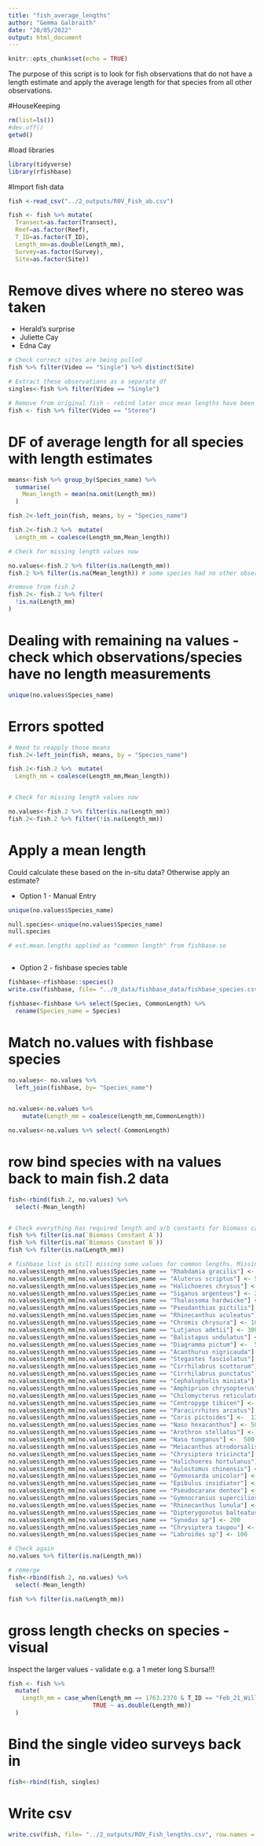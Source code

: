 ```yaml
---
title: "fish_average_lengths"
author: "Gemma Galbraith"
date: "28/05/2022"
output: html_document
---
```


```r
knitr::opts_chunk$set(echo = TRUE)
```

The purpose of this script is to look for fish observations that do not have a length estimate and apply the average length for that species from all other observations.

#HouseKeeping
```R
rm(list=ls())
#dev.off()
getwd()

```

#load libraries
```r
library(tidyverse)
library(rfishbase)
```

#Import fish data
```r
fish <-read_csv("../2_outputs/R0V_Fish_ab.csv")

fish <- fish %>% mutate(
  Transect=as.factor(Transect),
  Reef=as.factor(Reef),
  T_ID=as.factor(T_ID),
  Length_mm=as.double(Length_mm),
  Survey=as.factor(Survey),
  Site=as.factor(Site))

```

# Remove dives where no stereo was taken
- Herald's surprise
- Juliette Cay
- Edna Cay

```r

# Check correct sites are being pulled
fish %>% filter(Video == "Single") %>% distinct(Site)

# Extract these observations as a separate df
singles<-fish %>% filter(Video == "Single")

# Remove from original fish - rebind later once mean lengths have been calculated
fish <- fish %>% filter(Video == "Stereo")

```


# DF of average length for all species with length estimates
```r

means<-fish %>% group_by(Species_name) %>% 
  summarise(
    Mean_length = mean(na.omit(Length_mm))
  )

fish.2<-left_join(fish, means, by = "Species_name")

fish.2<-fish.2 %>%  mutate(
  Length_mm = coalesce(Length_mm,Mean_length))

# Check for missing length values now

no.values<-fish.2 %>% filter(is.na(Length_mm))  
fish.2 %>% filter(is.na(Mean_length)) # some species had no other observations so a mean cannot be calculated

#remove from fish.2
fish.2<- fish.2 %>% filter(
  !is.na(Length_mm)
)

```

# Dealing with remaining na values - check which observations/species have no length measurements

```r

unique(no.values$Species_name)

```

# Errors spotted

```r

# Need to reapply those means
fish.2<-left_join(fish, means, by = "Species_name")

fish.2<-fish.2 %>%  mutate(
  Length_mm = coalesce(Length_mm,Mean_length))


# Check for missing length values now

no.values<-fish.2 %>% filter(is.na(Length_mm))  
fish.2<-fish.2 %>% filter(!is.na(Length_mm))


```

# Apply a mean length 
Could calculate these based on the in-situ data? Otherwise apply an estimate?

- Option 1 - Manual Entry
```r
unique(no.values$Species_name)

null.species<-unique(no.values$Species_name)
null.species

# est.mean.lengths applied as "common length" from fishbase.se



```

- Option 2 - fishbase species table
```r
fishbase<-rfishbase::species()
write.csv(fishbase, file= "../0_data/fishbase_data/fishbase_species.csv", row.names = FALSE)

fishbase<-fishbase %>% select(Species, CommonLength) %>% 
  rename(Species_name = Species)

```

# Match no.values with fishbase species
```r
no.values<- no.values %>% 
  left_join(fishbase, by= "Species_name")
  

no.values<-no.values %>% 
    mutate(Length_mm = coalesce(Length_mm,CommonLength))

no.values<-no.values %>% select(-CommonLength)

```

# row bind species with na values back to main fish.2 data

```r
fish<-rbind(fish.2, no.values) %>% 
  select(-Mean_length)


# Check everything has required length and a/b constants for biomass calculations
fish %>% filter(is.na(`Biomass Constant A`))
fish %>% filter(is.na(`Biomass Constant B`))
fish %>% filter(is.na(Length_mm))

# fishbase list is still missing some values for common lengths. Missing species added manually.
no.values$Length_mm[no.values$Species_name == "Rhabdamia gracilis"] <- 50
no.values$Length_mm[no.values$Species_name == "Aluterus scriptus"] <- 500
no.values$Length_mm[no.values$Species_name == "Halichoeres chrysus"] <- 100
no.values$Length_mm[no.values$Species_name == "Siganus argenteus"] <- 250
no.values$Length_mm[no.values$Species_name == "Thalassoma hardwicke"] <- 150
no.values$Length_mm[no.values$Species_name == "Pseudanthias pictilis"] <- 110
no.values$Length_mm[no.values$Species_name == "Rhinecanthus aculeatus"] <- 150
no.values$Length_mm[no.values$Species_name == "Chromis chrysura"] <- 100
no.values$Length_mm[no.values$Species_name == "Lutjanus adetii"] <- 300
no.values$Length_mm[no.values$Species_name == "Balistapus undulatus"] <- 260
no.values$Length_mm[no.values$Species_name == "Diagramma pictum"] <-  550
no.values$Length_mm[no.values$Species_name == "Acanthurus nigricauda"] <- 270
no.values$Length_mm[no.values$Species_name == "Stegastes fasciolatus"] <- 110
no.values$Length_mm[no.values$Species_name == "Cirrhilabrus scottorum"] <- 120  
no.values$Length_mm[no.values$Species_name == "Cirrhilabrus punctatus"] <- 120  
no.values$Length_mm[no.values$Species_name == "Cephalopholis miniata"] <-  300
no.values$Length_mm[no.values$Species_name == "Amphiprion chrysopterus"] <-  130
no.values$Length_mm[no.values$Species_name == "Chilomycterus reticulatus"] <-  300
no.values$Length_mm[no.values$Species_name == "Centropyge tibicen"] <-   150
no.values$Length_mm[no.values$Species_name == "Paracirrhites arcatus"] <-  150
no.values$Length_mm[no.values$Species_name == "Coris pictoides"] <-  130
no.values$Length_mm[no.values$Species_name == "Naso hexacanthus"] <- 500 
no.values$Length_mm[no.values$Species_name == "Arothron stellatus"] <-  540
no.values$Length_mm[no.values$Species_name == "Naso tonganus"] <-  500
no.values$Length_mm[no.values$Species_name == "Meiacanthus atrodorsalis"] <-  100
no.values$Length_mm[no.values$Species_name == "Chrysiptera tricincta"] <-  55
no.values$Length_mm[no.values$Species_name == "Halichoeres hortulanus"] <- 200
no.values$Length_mm[no.values$Species_name == "Aulostomus chinensis"] <-  600
no.values$Length_mm[no.values$Species_name == "Gymnosarda unicolor"] <- 1900 
no.values$Length_mm[no.values$Species_name == "Epibulus insidiator"] <-  450
no.values$Length_mm[no.values$Species_name == "Pseudocaranx dentex"] <- 400
no.values$Length_mm[no.values$Species_name == "Gymnocranius superciliosus"] <- 400
no.values$Length_mm[no.values$Species_name == "Rhinecanthus lunula"] <- 220
no.values$Length_mm[no.values$Species_name == "Dipterygonotus balteatus"] <- 120
no.values$Length_mm[no.values$Species_name == "Synodus sp"] <- 200
no.values$Length_mm[no.values$Species_name == "Chrysiptera taupou"] <- 70
no.values$Length_mm[no.values$Species_name == "Labroides sp"] <- 100

# Check again
no.values %>% filter(is.na(Length_mm))

# remerge
fish<-rbind(fish.2, no.values) %>% 
  select(-Mean_length)

fish %>% filter(is.na(Length_mm))

```

# gross length checks on species - visual
Inspect the larger values - validate e.g. a 1 meter long S.bursa!!!
```r

fish <- fish %>% 
  mutate(
    Length_mm = case_when(Length_mm == 1763.2370 & T_ID == "Feb_21_Willis_N1_T9" ~ 176,
                        TRUE ~ as.double(Length_mm))
  )

```

# Bind the single video surveys back in
```r
fish<-rbind(fish, singles)


```

# Write csv

```r

write.csv(fish, file= "../2_outputs/ROV_Fish_lengths.csv", row.names = FALSE)

```